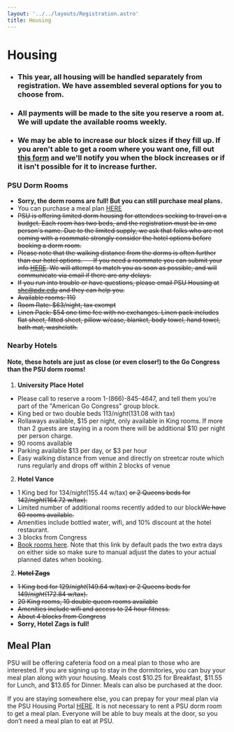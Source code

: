 ```yaml
---
layout: '../../layouts/Registration.astro'
title: Housing
---
```


# Housing

- ### This year, all housing will be handled separately from registration. We have assembled several options for you to choose from. 
- ### All payments will be made to the site you reserve a room at. We will update the available rooms weekly.
- ### We may be able to increase our block sizes if they fill up. If you aren't able to get a room where you want one, fill out [this form](https://docs.google.com/forms/d/e/1FAIpQLSfYnUirndbRpGD9Dgkaw-4vWLju7xcF7DkuT1f6F7lFH3Goig/viewform?usp=sf_link) and we'll notify you when the block increases or if it isn't possible for it to increase further. 

<MapComponent class="w-full aspect-square"/>

### PSU Dorm Rooms
- **Sorry, the dorm rooms are full! But you can still purchase meal plans.**
- You can purchase a meal plan <a href="https://event.starrezevents.com/582a6d9e-5593-4536-89e3-1eb19867d3e5/889b67a1-1105-4979-86de-51cf91ca92fc" target="_blank">HERE</a>
- ~~PSU is offering limited dorm housing for attendees seeking to travel on a budget. Each room has two beds, and the registration must be in one person's name. Due to the limited supply, we ask that folks who are not coming with a roommate strongly consider the hotel options before booking a dorm room.~~
- ~~Please note that the walking distance from the dorms is often further than our hotel options. - - If you need a roommate you can submit your info <a href="https://docs.google.com/forms/d/e/1FAIpQLSf3oquaHyPbL8nzx5fL4txGhBqBlmWXME83ux6ixSbwLHqSBA/viewform?usp=sf_link" target="_blank">HERE</a>. We will attempt to match you as soon as possible, and will communicate via email if there are any delays.~~
- ~~If you run into trouble or have questions, please email PSU Housing at shc@pdx.edu and they can help you.~~
- ~~Available rooms: 110~~
- ~~Room Rate: $63/night, tax exempt~~
- ~~Linen Pack: $54 one time fee with no exchanges. Linen pack includes flat sheet, fitted sheet, pillow w/case, blanket, body towel, hand towel, bath mat, washcloth.~~


### Nearby Hotels
#### Note, these hotels are just as close (or even closer!) to the Go Congress than the PSU dorm rooms!

1. **University Place Hotel**
  - Please call to reserve a room 1-(866)-845-4647, and tell them you're part of the "American Go Congress" group block.
  - King bed or two double beds $113/night ($131.08 with tax)
  - Rollaways available, $15 per night, only available in King rooms. If more than 2 guests are staying in a room there will be additional $10 per night per person charge.
  - 90 rooms available
  - Parking available $13 per day, or $3 per hour
  - Easy walking distance from venue and directly on streetcar route which runs regularly and drops off within 2 blocks of venue

2. **Hotel Vance**
 - 1 King bed for $134/night ($155.44 w/tax) ~~or 2 Queens beds for $142/night ($164.72 w/tax).~~
 - Limited number of additional rooms recently added to our block~~We have 60 rooms available.~~
 - Amenities include bottled water, wifi, and 10% discount at the hotel restaurant.
 - 3 blocks from Congress
 - <a href="https://www.marriott.com/events/start.mi?id=1700520591527&key=GRP">Book rooms here</a>. Note that this link by default pads the two extra days on either side so make sure to manual adjust the dates to your actual planned dates when booking.
    
2. ~~**Hotel Zags**~~
 - ~~1 King bed for $129/night ($149.64 w/tax) or 2 Queens beds for $149/night ($172.84 w/tax).~~
 - ~~20 King rooms, 10 double queen rooms available~~
 - ~~Amenities include wifi and access to 24 hour fitness.~~
 - ~~About 4 blocks from Congress~~
 - **Sorry, Hotel Zags is full!**

## Meal Plan

PSU will be offering cafeteria food on a meal plan to those who are interested. If you are signing up to stay in the dormitories, you can buy your meal plan along with your housing. Meals cost $10.25 for Breakfast, $11.55 for Lunch, and $13.65 for Dinner. Meals can also be purchased at the door.

If you are staying somewhere else, you can prepay for your meal plan via the PSU Housing Portal <a href="https://event.starrezevents.com/582a6d9e-5593-4536-89e3-1eb19867d3e5/889b67a1-1105-4979-86de-51cf91ca92fc" target="_blank">HERE</a>. It is not necessary to rent a PSU dorm room to get a meal plan. Everyone will be able to buy meals at the door, so you don’t need a meal plan to eat at PSU.

